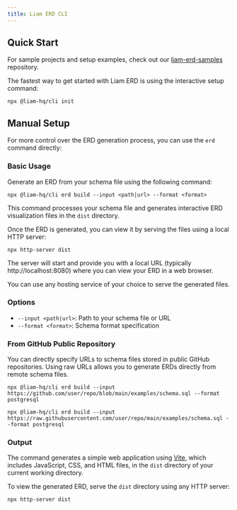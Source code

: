 ```yaml
---
title: Liam ERD CLI
---
```



## Quick Start

For sample projects and setup examples, check out our [liam-erd-samples](https://github.com/liam-hq/liam-erd-samples) repository.

The fastest way to get started with Liam ERD is using the interactive setup command:

```package-install
npx @liam-hq/cli init
```

## Manual Setup

For more control over the ERD generation process, you can use the `erd` command directly:

### Basic Usage

Generate an ERD from your schema file using the following command:

```package-install
npx @liam-hq/cli erd build --input <path|url> --format <format>
```

This command processes your schema file and generates interactive ERD visualization files in the `dist` directory.

Once the ERD is generated, you can view it by serving the files using a local HTTP server:

```package-install
npx http-server dist
```

The server will start and provide you with a local URL (typically http://localhost:8080) where you can view your ERD in a web browser.

You can use any hosting service of your choice to serve the generated files.

### Options

- `--input <path|url>`: Path to your schema file or URL
- `--format <format>`: Schema format specification

### From GitHub Public Repository

You can directly specify URLs to schema files stored in public GitHub repositories. Using raw URLs allows you to generate ERDs directly from remote schema files.

```package-install
npx @liam-hq/cli erd build --input https://github.com/user/repo/blob/main/examples/schema.sql --format postgresql
```

```package-install
npx @liam-hq/cli erd build --input https://raw.githubusercontent.com/user/repo/main/examples/schema.sql --format postgresql
```


### Output

The command generates a simple web application using [Vite](https://vite.dev/), which includes JavaScript, CSS, and HTML files, in the `dist` directory of your current working directory.

To view the generated ERD, serve the `dist` directory using any HTTP server:

```package-install
npx http-server dist
```
